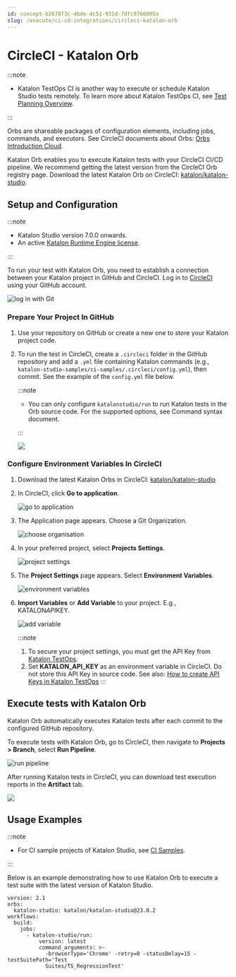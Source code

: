 ```yaml
---
id: concept-b2678f3c-4bde-4c51-931d-7dfc9766005a
slug: /execute/ci-cd-integrations/circleci-katalon-orb
---
```


# CircleCI - Katalon Orb


:::note

-   Katalon TestOps CI is another way to execute or schedule Katalon Studio tests remotely. To learn more about Katalon TestOps CI, see [Test Planning Overview](/execute/schedule-test-execution/schedule-test-runs-in-testops).


:::

Orbs are shareable packages of configuration elements, including jobs, commands, and executors. See CircleCI documents about Orbs: [Orbs Introduction Cloud](https://circleci.com/docs/2.0/orb-intro/).

Katalon Orb enables you to execute Katalon tests with your CircleCI CI/CD pipeline. We recommend getting the latest version from the CircleCI Orb registry page. Download the latest Katalon Orb on CircleCI: [katalon/katalon-studio](https://circleci.com/orbs/registry/orb/katalon/katalon-studio).

## Setup and Configuration


:::note

-   Katalon Studio version 7.0.0 onwards.
-   An active [Katalon Runtime Engine license](/execute/katalon-runtime-engine/katalon-runtime-engine-overview).

:::

To run your test with Katalon Orb, you need to establish a connection between your Katalon project in GitHub and CircleCI. Log in to [CircleCI](https://circleci.com/vcs-authorize/) using your GitHub account.

<img src="https://github.com/katalon-studio/docs-images/raw/master/katalon-studio/docs/circleci/log%20in%20with%20github.png" alt="log in with Git" />

### Prepare Your Project In GitHub

1.  Use your repository on GitHub or create a new one to store your Katalon project code.
2.  To run the test in CircleCI, create a <code>.circleci</code> folder in the GitHub repository and add a <code>.yml</code> file containing Katalon commands \(e.g., <code>katalon-studio-samples/ci-samples/.circleci/config.yml</code>\), then commit. See the example of the <code>config.yml</code> file below.

    
    :::note

    -   You can only configure <code>katalonstudio/run</code> to run Katalon tests in the Orb source code. For the supported options, see Command syntax document.

    :::

    <img src="https://github.com/katalon-studio/docs-images/raw/master/katalon-studio/docs/integration-circleci/circleci4.png" />


### Configure Environment Variables In CircleCI

1.  Download the latest Katalon Orbs in CircleCI: [katalon/katalon-studio](https://circleci.com/orbs/registry/orb/katalon/katalon-studio)

2.  In CircleCI, click **Go to application**.

    <img src="https://github.com/katalon-studio/docs-images/raw/master/katalon-studio/docs/circleci/go%20to%20application.png" alt="go to application" />

3.  The Application page appears. Choose a Git Organization.

    <img src="https://github.com/katalon-studio/docs-images/raw/master/katalon-studio/docs/circleci/choose%20organisation.png" width={400} alt="choose organisation" />

4.  In your preferred project, select **Projects Settings**.

    <img src="https://github.com/katalon-studio/docs-images/raw/master/katalon-studio/docs/circleci/Projects%20Settings.png" alt="project settings" />

5.  The **Project Settings** page appears. Select **Environment Variables**.

    <img src="https://github.com/katalon-studio/docs-images/raw/master/katalon-studio/docs/circleci/environment%20variables.png" alt="environment variables" />

6.  **Import Variables** or **Add Variable** to your project. E.g., KATALON*API*KEY.

    <img src="https://github.com/katalon-studio/docs-images/raw/master/katalon-studio/docs/circleci/Add%20Environment.png" width={500} alt="add variable" />

    
    :::note

    1.  To secure your project settings, you must get the API Key from [Katalon TestOps](https://testops.katalon.io/).
    2.  Set **KATALON\_API\_KEY** as an environment variable in CircleCI. Do not store this API Key in source code. See also: [How to create API Keys in Katalon TestOps](/administer/settings/katalon-api-key-in-katalon-testops)
    :::


## Execute tests with Katalon Orb

Katalon Orb automatically executes Katalon tests after each commit to the configured GitHub repository.

To execute tests with Katalon Orb, go to CircleCI, then navigate to **Projects &gt; Branch**, select **Run Pipeline**.

<img src="https://github.com/katalon-studio/docs-images/raw/master/katalon-studio/docs/circleci/run%20pipeline.png" alt="run pipeline" />

After running Katalon tests in CircleCI, you can download test execution reports in the **Artifact** tab.

<img src="https://github.com/katalon-studio/docs-images/raw/master/katalon-studio/docs/integration-circleci/circleci5.png" />

## Usage Examples


:::note

-   For CI sample projects of Katalon Studio, see [CI Samples](https://github.com/katalon-studio-samples/ci-samples/).


:::

Below is an example demonstrating how to use Katalon Orb to execute a test suite with the latest version of Katalon Studio.

```
version: 2.1
orbs:
  katalon-studio: katalon/katalon-studio@23.0.2
workflows:
  build:
    jobs:
      - katalon-studio/run:
          version: latest
          command_arguments: >-
            -browserType='Chrome' -retry=0 -statusDelay=15 -testSuitePath='Test
            Suites/TS_RegressionTest'

```
